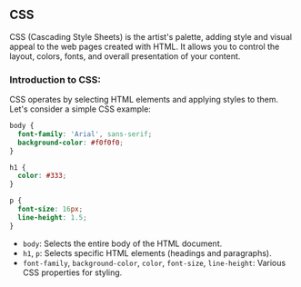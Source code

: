 ## CSS


CSS (Cascading Style Sheets) is the artist's palette, adding style and visual
appeal to the web pages created with HTML. It allows you to control the layout,
colors, fonts, and overall presentation of your content.

### Introduction to CSS:

CSS operates by selecting HTML elements and applying styles to them. Let's
consider a simple CSS example:

```css filename="styles.css"
body {
  font-family: 'Arial', sans-serif;
  background-color: #f0f0f0;
}

h1 {
  color: #333;
}

p {
  font-size: 16px;
  line-height: 1.5;
}
```

- `body`: Selects the entire body of the HTML document.
- `h1`, `p`: Selects specific HTML elements (headings and paragraphs).
- `font-family`, `background-color`, `color`, `font-size`, `line-height`:
  Various CSS properties for styling.

